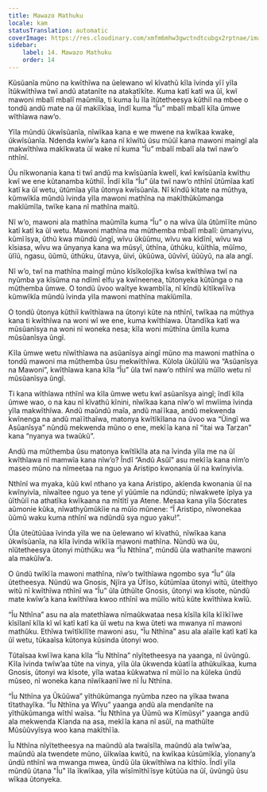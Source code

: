 ```yaml
---
title: Mawazo Mathuku
locale: kam
statusTranslation: automatic
coverImage: https://res.cloudinary.com/xmfm6mhw3gwctndtcubgx2rptnae/image/upload/v1740468922/small_cover_tratado_de_psicologia_revolucionaria_a4c0dca4e0.webp
sidebar:
    label: 14. Mawazo Mathuku
    order: 14
---
```

Kũsũanĩa mũno na kwĩthĩwa na ũelewano wĩ kĩvathũ kĩla ĩvinda yĩĩ yĩla ĩtũkwĩthĩwa twĩ andũ atatanĩte na atakatĩkĩte. Kuma katĩ katĩ wa ũĩ, kwĩ mawoni mbalĩ mbalĩ maũmĩla, ti kuma Ĩu ĩla ĩtũtetheesya kũthiĩ na mbee o tondũ andũ mate na ũĩ makiĩkĩaa, ĩndĩ kuma “Ĩu” mbalĩ mbalĩ kĩla ũmwe wĩthĩawa naw’o.

Yĩla mũndũ ũkwĩsũanĩa, nĩwĩkaa kana e we mwene na kwĩkaa kwake, ũkwĩsũanĩa. Ndenda kwĩw’a kana nĩ kĩwĩtũ ũsu mũũĩ kana mawoni maingĩ ala makwĩthĩwa makĩkwata ũĩ wake nĩ kuma “Ĩu” mbalĩ mbalĩ ala twĩ naw’o nthĩnĩ.

Ũu nĩkwonania kana ti twĩ andũ ma kwĩsũanĩa kwelĩ, kwĩ kwĩsũanĩa kwĩthu kwĩ we ene kũtanamba kũthiĩ. Ĩndĩ kĩla “Ĩu” ũla twĩ naw’o nthĩnĩ ũtũmĩaa katĩ katĩ ka ũĩ wetu, ũtũmĩaa yĩla ũtonya kwĩsũanĩa. Nĩ kĩndũ kĩtate na mũthya, kũmwĩkĩa mũndũ ĩvinda yĩla mawoni mathĩna na makĩthũkũmanga makĩũmĩla, twĩke kana nĩ mathĩna maitũ.

Nĩ w’o, mawoni ala mathĩna maũmĩla kuma “Ĩu” o na wĩva ũla ũtũmĩĩte mũno katĩ katĩ ka ũĩ wetu. Mawoni mathĩna ma mũthemba mbalĩ mbalĩ: ũmanyivu, kũmĩĩsya, ũthũ kwa mũndũ ũngĩ, wĩvu ũkũũmu, wĩvu wa kĩdĩnĩ, wĩvu wa kĩsiasa, wĩvu wa ũnyanya kana wa mũsyĩ, ũthĩna, ũthũku, kũĩthĩa, mũĩmo, ũlĩũ, ngasu, ũũmũ, ũthũku, ũtavya, ũivi, ũkũũwa, ũũvĩvĩ, ũũũyũ, na ala angĩ.

Nĩ w’o, twĩ na mathĩna maingĩ mũno kĩsĩkolojĩka kwĩsa kwĩthĩwa twĩ na nyũmba ya kĩsũma na ndĩmĩ elfu ya kwĩneenea, tũtonyeka kũtũnga o na mũthemba ũmwe. O tondũ ũvoo waĩtye kwambĩĩa, nĩ kĩndũ kĩtĩkwĩĩva kũmwĩkĩa mũndũ ĩvinda yĩla mawoni mathĩna makĩũmĩla.

O tondũ ũtonya kũthiĩ kwĩthĩawa na ũtonyi kũte na nthĩnĩ, twĩkaa na mũthya kana ti kwĩthĩwa na woni wĩ we ene, kuma kwĩthĩawa. Ũtandĩka katĩ wa mũsũanĩsya na woni nĩ woneka nesa; kĩla woni mũthĩna ũmĩla kuma mũsũanĩsya ũngĩ.

Kĩla ũmwe wetu nĩwĩthĩawa na asũanĩsya aingĩ mũno ma mawoni mathĩna o tondũ mawoni ma mũthemba ũsu mekwĩthĩwa. Kũlola ũkũlũlũ wa “Asũanĩsya na Mawoni”, kwĩthĩawa kana kĩla “Ĩu” ũla twĩ naw’o nthĩnĩ wa mũĩlo wetu nĩ mũsũanĩsya ũngĩ.

Ti kana wĩthĩawa nthĩnĩ wa kĩla ũmwe wetu kwĩ asũanĩsya aingĩ; ĩndĩ kĩla ũmwe wao, o na kau nĩ kĩvathũ kĩnini, nĩwĩkaa kana nĩw’o wĩ mwĩima ĩvinda yĩla makwĩthĩwa. Andũ maũndũ maĩa, andũ maĩĩkaa, andũ mekwenda kwĩnenga na andũ maĩĩthaĩwa, matonya kwĩtĩkĩlana na ũvoo wa “Ũingĩ wa Asũanĩsya” nũndũ mekwenda mũno o ene, mekĩĩa kana nĩ “itai wa Tarzan” kana “nyanya wa twaũkũ”.

Andũ ma mũthemba ũsu matonya kwĩtĩkĩla ata na ĩvinda yĩla me na ũĩ kwĩthĩawa nĩ mamwĩa kana nĩw’o? Ĩndĩ “Andũ Asũĩ” asu mekĩĩa kana nĩm’o maseo mũno na nĩmeetaa na nguo ya Aristipo kwonania ũĩ na kwĩnyivĩa.

Nthĩnĩ wa myaka, kũũ kwĩ nthano ya kana Aristipo, akĩenda kwonania ũĩ na kwĩnyivĩa, nĩwaĩtee nguo ya tene yĩ yũũmĩe na ndũndũ; nĩwakwete ĩpĩya ya ũĩthũiĩ na athatĩka kwĩkaana na mĩtĩtĩ ya Atene. Mesaa kana yĩla Sócrates aũmonie kũka, nĩwathyũmũkĩie na mũĩo mũnene: “Ĩ Aristipo, nĩwonekaa ũũmũ waku kuma nthĩnĩ wa ndũndũ sya nguo yaku!”.

Ũla ũteũtũũaa ĩvinda yĩla we na ũelewano wĩ kĩvathũ, nĩwĩkaa kana ũkwĩsũanĩa, na kĩla ĩvinda wĩkĩĩa mawoni mathĩna. Nũndũ wa ũu, nĩũtetheesya ũtonyi mũthũku wa “Ĩu Nthĩna”, mũndũ ũla wathanĩte mawoni ala makũĩw’a.

O ũndũ twĩkĩĩa mawoni mathĩna, nĩw’o twĩthĩawa ngombo sya “Ĩu” ũla ũtetheesya. Nũndũ wa Gnosis, Njĩra ya Ũfĩso, kũtũmĩaa ũtonyi witũ, ũteithyo witũ nĩ kwĩthĩwa nthĩnĩ wa “Ĩu” ũla ũthũĩte Gnosis, ũtonyi wa kĩsote, nũndũ mate kwĩw’a kana kwĩthĩwa kwoo nthĩnĩ wa mũĩlo witũ kũte kwĩthĩwa kwĩũ.

“Ĩu Nthĩna” asu na ala matethĩawa nĩmaũkwataa nesa kĩsĩla kĩla kĩĩkĩĩwe kĩsĩlanĩ kĩla kĩ wĩ katĩ katĩ ka ũĩ wetu na kwa ũteti wa mwanya nĩ mawoni mathũku. Ethĩwa twĩtĩkĩlĩte mawoni asu, “Ĩu Nthĩna” asu ala alaĩle katĩ katĩ ka ũĩ wetu, tũkaaĩsa kũtonya kũsinda ũtonyi woo.

Tũtaĩsaa kwĩĩwa kana kĩla “Ĩu Nthĩna” nĩyĩtetheesya na yaanga, nĩ ũvũngũ. Kĩla ĩvinda twĩw’aa tũte na vinya, yĩla ũla ũkwenda kũatĩĩa athũkuĩkaa, kuma Gnosis, ũtonyi wa kĩsote, yĩla wataa kũkwatwa nĩ mũĩĩo na kũleka ũndũ mũseo, nĩ woneka kana nĩwĩkaanĩĩwe nĩ Ĩu Nthĩna.

“Ĩu Nthĩna ya Ũkũũwa” yĩthũkũmanga nyũmba nzeo na yĩkaa twana tĩtathayĩka. “Ĩu Nthĩna ya Wĩvu” yaanga andũ ala mendanĩte na yĩthũkũmanga wĩthĩ waĩsa. “Ĩu Nthĩna ya Ũũmũ wa Kĩmũsyi” yaanga andũ ala mekwenda Kĩanda na asa, mekĩĩa kana nĩ asũĩ, na mathũĩte Mũsũũvyĩsya woo kana makĩthĩĩa.

Ĩu Nthĩna nĩyĩtetheesya na maũndũ ala twaĩsĩla, maũndũ ala twĩw’aa, maũndũ ala twendete mũno, ũĩkwĩaa kwitũ, na kwĩkaa kũsũmĩkĩa, yĩonany’a ũndũ nthĩnĩ wa mwanga mwea, ũndũ ũla ũkwĩthĩwa na kĩthĩo. Ĩndĩ yĩla mũndũ ũtana "Ĩu" ĩla ĩkwĩkaa, yĩla wĩsĩmĩthĩĩsye kũtũũa na ũĩ, ũvũngũ ũsu wĩkaa ũtonyeka.

